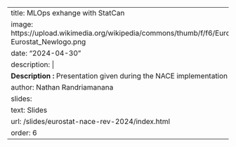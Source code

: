 
---
title: MLOps exhange with StatCan
image: https://upload.wikimedia.org/wikipedia/commons/thumb/f/f6/Eurostat_Newlogo.png/800px-Eurostat_Newlogo.png
date: "2024-04-30"
description: |
  <b>Description :</b> Presentation given during the NACE implementation webinar
author: Nathan Randriamanana
slides:
  text: Slides
  url: /slides/eurostat-nace-rev-2024/index.html
order: 6
---